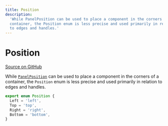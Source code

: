 ```yaml
---
title: Position
description:
  'While PanelPosition can be used to place a component in the corners of a
  container, the Position enum is less precise and used primarily in relation
  to edges and handles.'
---
```


# Position

[Source on GitHub](https://github.com/xyflow/xyflow/blob/v11/packages/core/src/types/utils.ts/#L1)

While [`PanelPosition`](/api-reference/types/panel-position) can be used to place a component in the
corners of a container, the `Position` enum is less precise and used primarily
in relation to edges and handles.

```ts
export enum Position {
  Left = 'left',
  Top = 'top',
  Right = 'right',
  Bottom = 'bottom',
}
```
